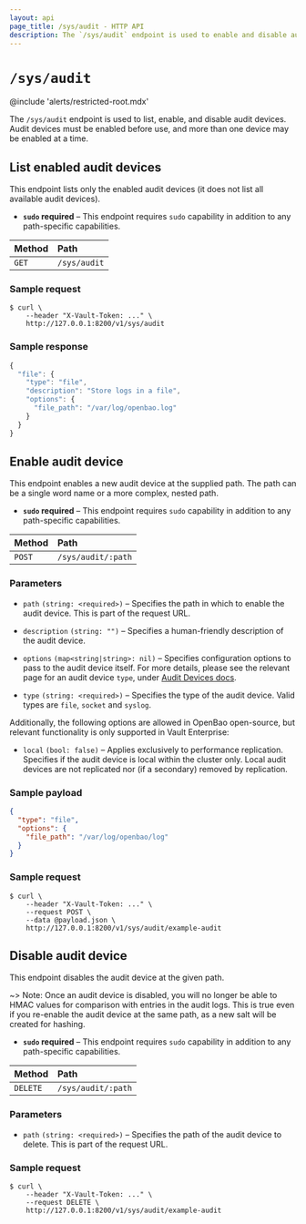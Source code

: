 ```yaml
---
layout: api
page_title: /sys/audit - HTTP API
description: The `/sys/audit` endpoint is used to enable and disable audit devices.
---
```


# `/sys/audit`

@include 'alerts/restricted-root.mdx'

The `/sys/audit` endpoint is used to list, enable, and disable audit devices.
Audit devices must be enabled before use, and more than one device may be
enabled at a time.

## List enabled audit devices

This endpoint lists only the enabled audit devices (it does not list all
available audit devices).

- **`sudo` required** – This endpoint requires `sudo` capability in addition to
  any path-specific capabilities.

| Method | Path         |
| :----- | :----------- |
| `GET`  | `/sys/audit` |

### Sample request

```shell-session
$ curl \
    --header "X-Vault-Token: ..." \
    http://127.0.0.1:8200/v1/sys/audit
```

### Sample response

```javascript
{
  "file": {
    "type": "file",
    "description": "Store logs in a file",
    "options": {
      "file_path": "/var/log/openbao.log"
    }
  }
}
```

## Enable audit device

This endpoint enables a new audit device at the supplied path. The path can be a
single word name or a more complex, nested path.

- **`sudo` required** – This endpoint requires `sudo` capability in addition to
  any path-specific capabilities.

| Method | Path               |
| :----- | :----------------- |
| `POST` | `/sys/audit/:path` |

### Parameters

- `path` `(string: <required>)` – Specifies the path in which to enable the audit
  device. This is part of the request URL.

- `description` `(string: "")` – Specifies a human-friendly description of the
  audit device.

- `options` `(map<string|string>: nil)` – Specifies configuration options to pass to the audit device itself.
  For more details, please see the relevant page for an audit device `type`, under [Audit Devices docs](/vault/docs/audit).

- `type` `(string: <required>)` – Specifies the type of the audit device.
  Valid types are `file`, `socket` and `syslog`.

Additionally, the following options are allowed in OpenBao open-source, but
relevant functionality is only supported in Vault Enterprise:

- `local` `(bool: false)` – Applies exclusively to performance replication. Specifies if the audit device is local within the cluster only. Local
  audit devices are not replicated nor (if a secondary) removed by replication.

### Sample payload

```json
{
  "type": "file",
  "options": {
    "file_path": "/var/log/openbao/log"
  }
}
```

### Sample request

```shell-session
$ curl \
    --header "X-Vault-Token: ..." \
    --request POST \
    --data @payload.json \
    http://127.0.0.1:8200/v1/sys/audit/example-audit
```

## Disable audit device

This endpoint disables the audit device at the given path.

~> Note: Once an audit device is disabled, you will no longer be able to HMAC values
for comparison with entries in the audit logs. This is true even if you re-enable
the audit device at the same path, as a new salt will be created for hashing.

- **`sudo` required** – This endpoint requires `sudo` capability in addition to
  any path-specific capabilities.

| Method   | Path               |
| :------- | :----------------- |
| `DELETE` | `/sys/audit/:path` |

### Parameters

- `path` `(string: <required>)` – Specifies the path of the audit device to
  delete. This is part of the request URL.

### Sample request

```shell-session
$ curl \
    --header "X-Vault-Token: ..." \
    --request DELETE \
    http://127.0.0.1:8200/v1/sys/audit/example-audit
```
